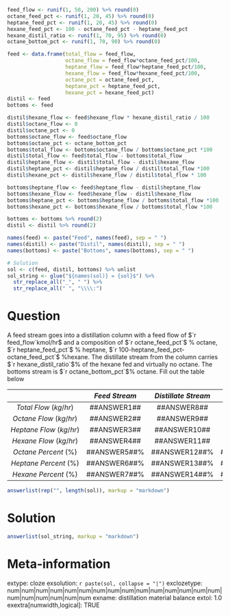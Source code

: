 ```r
feed_flow <- runif(1, 50, 200) %>% round(0)
octane_feed_pct <- runif(1, 20, 45) %>% round(0)
heptane_feed_pct <- runif(1, 20, 45) %>% round(0)
hexane_feed_pct <- 100 - octane_feed_pct - heptane_feed_pct
hexane_distil_ratio <- runif(1, 70, 95) %>% round(0)
octane_bottom_pct <- runif(1, 70, 90) %>% round(0)

feed <- data.frame(total_flow = feed_flow, 
                   octane_flow = feed_flow*octane_feed_pct/100,
                   heptane_flow = feed_flow*heptane_feed_pct/100,
                   hexane_flow = feed_flow*hexane_feed_pct/100,
                   octane_pct = octane_feed_pct,
                   heptane_pct = heptane_feed_pct,
                   hexane_pct = hexane_feed_pct)
distil <- feed
bottoms <- feed

distil$hexane_flow <- feed$hexane_flow * hexane_distil_ratio / 100
distil$octane_flow <- 0
distil$octane_pct <- 0
bottoms$octane_flow <- feed$octane_flow
bottoms$octane_pct <- octane_bottom_pct
bottoms$total_flow <- bottoms$octane_flow / bottoms$octane_pct *100
distil$total_flow <- feed$total_flow - bottoms$total_flow
distil$heptane_flow <- distil$total_flow - distil$hexane_flow
distil$heptane_pct <- distil$heptane_flow / distil$total_flow *100
distil$hexane_pct <- distil$hexane_flow / distil$total_flow * 100

bottoms$heptane_flow <- feed$heptane_flow - distil$heptane_flow
bottoms$hexane_flow <- feed$hexane_flow - distil$hexane_flow
bottoms$heptane_pct <- bottoms$heptane_flow / bottoms$total_flow *100
bottoms$hexane_pct <- bottoms$hexane_flow / bottoms$total_flow *100

bottoms <- bottoms %>% round(2)
distil <- distil %>% round(2)

names(feed) <- paste("Feed", names(feed), sep = " ")
names(distil) <- paste("Distil", names(distil), sep = " ")
names(bottoms) <- paste("Bottoms", names(bottoms), sep = " ")

# Solution
sol <- c(feed, distil, bottoms) %>% unlist
sol_string <- glue("${names(sol)} = {sol}$") %>% 
  str_replace_all("_", " ") %>% 
  str_replace_all(" ", "\\\\:")
```


Question
========

A feed stream goes into a distillation column with a feed flow of $`r feed_flow`kmol/hr$ and a composition of $`r octane_feed_pct`$ % octane, $`r heptane_feed_pct`$ % heptane, $`r 100-heptane_feed_pct-octane_feed_pct`$ %hexane. The distillate stream from the column carries $`r hexane_distil_ratio`$% of the hexane fed and virtually no octane. The bottoms stream is $`r octane_bottom_pct`$% octane. Fill out the table below




|                           | $Feed\:Stream$    |$Distillate\:Stream$ | $Bottoms\:Stream$  |
|:-------------------------:|:-----------------:|:-------------------:|:------------------:|
|$Total\:Flow\:(kg/hr)$     | \#\#ANSWER1\#\#   | \#\#ANSWER8\#\#     | \#\#ANSWER15\#\#   |
|$Octane\:Flow\:(kg/hr)$    | \#\#ANSWER2\#\#   | \#\#ANSWER9\#\#     | \#\#ANSWER16\#\#   |
|$Heptane\:Flow\:(kg/hr)$   | \#\#ANSWER3\#\#   | \#\#ANSWER10\#\#    | \#\#ANSWER17\#\#   |
|$Hexane\:Flow\:(kg/hr)$    | \#\#ANSWER4\#\#   | \#\#ANSWER11\#\#    | \#\#ANSWER18\#\#   |
|$Octane\:Percent\:(\%)$    | \#\#ANSWER5\#\#\% | \#\#ANSWER12\#\#\%  | \#\#ANSWER19\#\#\% |
|$Heptane\:Percent\:(\%)$   | \#\#ANSWER6\#\#\% | \#\#ANSWER13\#\#\%  | \#\#ANSWER20\#\#\% |
|$Hexane\:Percent\:(\%)$    | \#\#ANSWER7\#\#\% | \#\#ANSWER14\#\#\%  | \#\#ANSWER21\#\#\% |

```r
answerlist(rep("", length(sol)), markup = "markdown")
```


Solution
========


```r
answerlist(sol_string, markup = "markdown")
```


Meta-information
================
extype: cloze
exsolution: `r paste(sol, collapse = "|")`
exclozetype: num|num|num|num|num|num|num|num|num|num|num|num|num|num|num|num|num|num|num|num|num
exname: distillation material balance
extol: 1.0
exextra[numwidth,logical]: TRUE